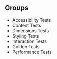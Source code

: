 ## Groups

- Accessibility Tests
- Content Tests
- Dimensions Tests
- Styling Tests
- Interaction Tests
- Golden Tests
- Performance Tests
